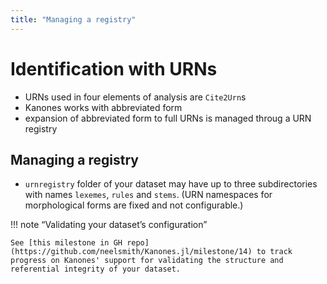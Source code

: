 ```yaml
---
title: "Managing a registry"
---
```


# Identification with URNs


 - URNs used in four elements of analysis are `Cite2Urn`s
 - Kanones works with abbreviated form
 - expansion of abbreviated form to full URNs is managed throug a URN registry
 

## Managing a registry

- `urnregistry` folder of your dataset may have up to three subdirectories with names `lexemes`, `rules` and `stems`. (URN namespaces for morphological forms are fixed and not configurable.)


!!! note "Validating your dataset's configuration"

    See [this milestone in GH repo](https://github.com/neelsmith/Kanones.jl/milestone/14) to track progress on Kanones' support for validating the structure and referential integrity of your dataset.
